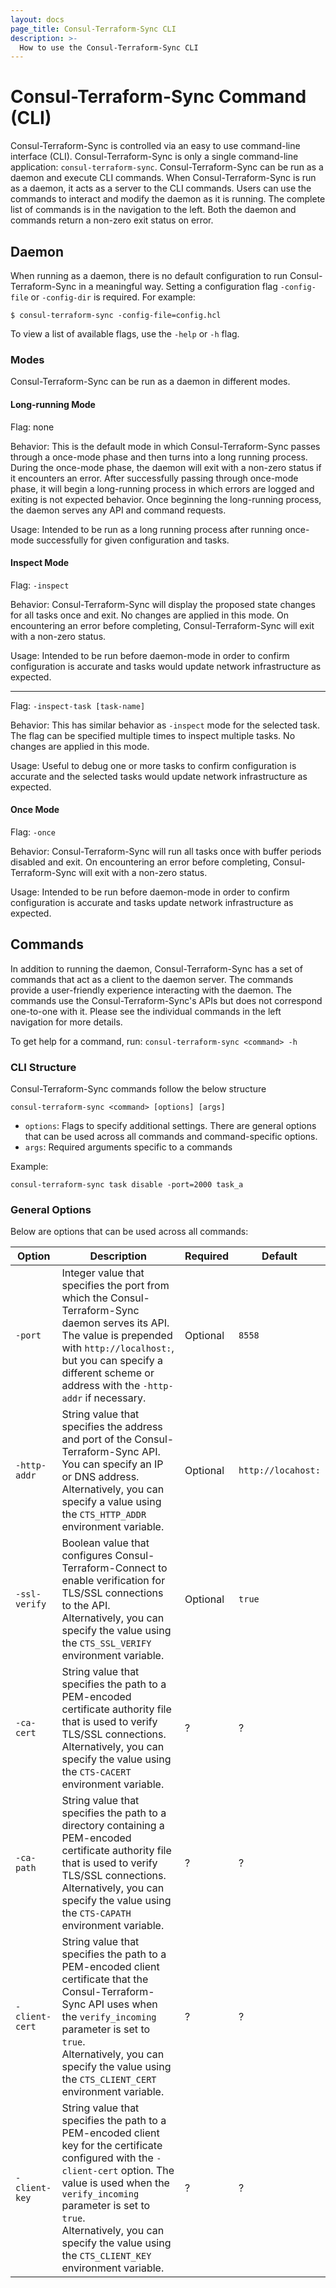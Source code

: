 ```yaml
---
layout: docs
page_title: Consul-Terraform-Sync CLI
description: >-
  How to use the Consul-Terraform-Sync CLI
---
```


# Consul-Terraform-Sync Command (CLI)

Consul-Terraform-Sync is controlled via an easy to use command-line interface (CLI). Consul-Terraform-Sync is only a single command-line application: `consul-terraform-sync`. Consul-Terraform-Sync can be run as a daemon and execute CLI commands. When Consul-Terraform-Sync is run as a daemon, it acts as a server to the CLI commands. Users can use the commands to interact and modify the daemon as it is running. The complete list of commands is in the navigation to the left. Both the daemon and commands return a non-zero exit status on error.

## Daemon

When running as a daemon, there is no default configuration to run Consul-Terraform-Sync in a meaningful way. Setting a configuration flag `-config-file` or `-config-dir` is required. For example:

```shell-session
$ consul-terraform-sync -config-file=config.hcl
```

To view a list of available flags, use the `-help` or `-h` flag.

### Modes

Consul-Terraform-Sync can be run as a daemon in different modes.

#### Long-running Mode

Flag: none

Behavior: This is the default mode in which Consul-Terraform-Sync passes through a once-mode phase and then turns into a long running process. During the once-mode phase, the daemon will exit with a non-zero status if it encounters an error. After successfully passing through once-mode phase, it will begin a long-running process in which errors are logged and exiting is not expected behavior. Once beginning the long-running process, the daemon serves any API and command requests.

Usage: Intended to be run as a long running process after running once-mode successfully for given configuration and tasks.

#### Inspect Mode

Flag: `-inspect`

Behavior: Consul-Terraform-Sync will display the proposed state changes for all tasks once and exit. No changes are applied in this mode. On encountering an error before completing, Consul-Terraform-Sync will exit with a non-zero status.

Usage: Intended to be run before daemon-mode in order to confirm configuration is accurate and tasks would update network infrastructure as expected.

-----

Flag: `-inspect-task [task-name]`

Behavior: This has similar behavior as `-inspect` mode for the selected task. The flag can be specified multiple times to inspect multiple tasks. No changes are applied in this mode.

Usage: Useful to debug one or more tasks to confirm configuration is accurate and the selected tasks would update network infrastructure as expected.

#### Once Mode

Flag: `-once`

Behavior: Consul-Terraform-Sync will run all tasks once with buffer periods disabled and exit. On encountering an error before completing, Consul-Terraform-Sync will exit with a non-zero status.

Usage: Intended to be run before daemon-mode in order to confirm configuration is accurate and tasks update network infrastructure as expected.

## Commands

In addition to running the daemon, Consul-Terraform-Sync has a set of commands that act as a client to the daemon server. The commands provide a user-friendly experience interacting with the daemon. The commands use the Consul-Terraform-Sync's APIs but does not correspond one-to-one with it. Please see the individual commands in the left navigation for more details.

To get help for a command, run: `consul-terraform-sync <command> -h`


### CLI Structure

Consul-Terraform-Sync commands follow the below structure

```shell-session
consul-terraform-sync <command> [options] [args]
```
- `options`: Flags to specify additional settings. There are general options that can be used across all commands and command-specific options.
- `args`: Required arguments specific to a commands

Example:

```shell-session
consul-terraform-sync task disable -port=2000 task_a
```

### General Options

Below are options that can be used across all commands:

| Option         | Description                                                                                                                                                                                                                                                                                             | Required | Default            |
|----------------|---------------------------------------------------------------------------------------------------------------------------------------------------------------------------------------------------------------------------------------------------------------------------------------------------------|----------|--------------------|
| `-port`        | Integer value that specifies the port from which the Consul-Terraform-Sync daemon serves its API.<br/>The value is prepended with `http://localhost:`, but you can specify a different scheme or address with the `-http-addr` if necessary.                                                            | Optional | `8558`             |
| `-http-addr`   | String value that specifies the address and port of the Consul-Terraform-Sync API. <br/>You can specify an IP or DNS address.<br/> Alternatively, you can specify a value using the `CTS_HTTP_ADDR` environment variable.                                                                               | Optional | `http://locahost:` |
| `-ssl-verify`  | Boolean value that configures Consul-Terraform-Connect to enable verification for TLS/SSL connections to the API. <br/>Alternatively, you can specify the value using the `CTS_SSL_VERIFY` environment variable.                                                                                        | Optional | `true`             |
| `-ca-cert`     | String value that specifies the path to a PEM-encoded certificate authority file that is used to verify TLS/SSL connections. <br/>Alternatively, you can specify the value using the `CTS-CACERT` environment variable.                                                                                 | ?        | ?                  |
| `-ca-path`     | String value that specifies the path to a directory containing a PEM-encoded certificate authority file that is used to verify TLS/SSL connections. <br/>Alternatively, you can specify the value using the `CTS-CAPATH` environment variable.                                                          | ?        | ?                  |
| `-client-cert` | String value that specifies the path to a PEM-encoded client certificate that the Consul-Terraform-Sync API uses when the `verify_incoming` parameter is set to `true`. <br/>Alternatively,  you can specify the value using the `CTS_CLIENT_CERT` environment variable.                                | ?        | ?                  |
| `-client-key`  | String value that specifies the path to a PEM-encoded client key for the certificate configured with the `-client-cert` option. The value is used when the `verify_incoming` parameter is set to `true`. <br/>Alternatively, you can specify the value using the `CTS_CLIENT_KEY` environment variable. | ?        | ?                  |

